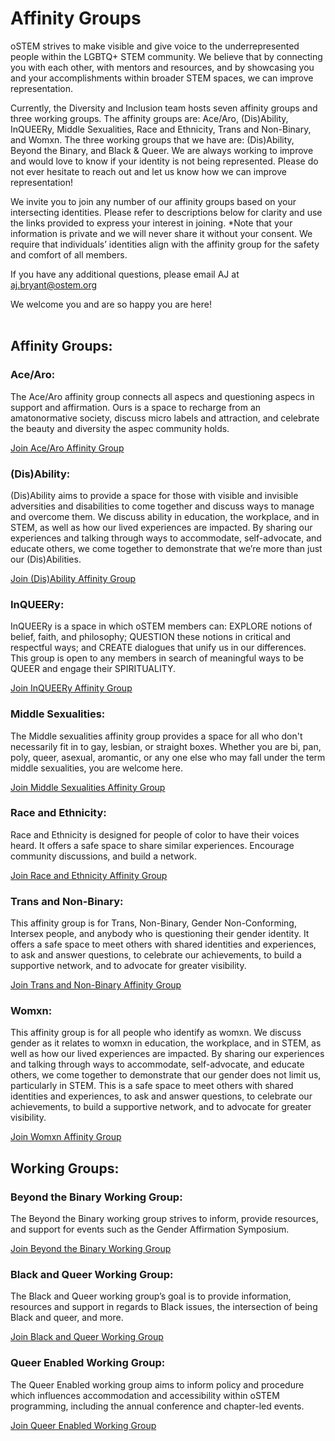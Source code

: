 # Affinity Groups 

oSTEM strives to make visible and give voice to the underrepresented people within the LGBTQ+ STEM 
community. We believe that by connecting you with each other, with mentors and resources, and by 
showcasing you and your accomplishments within broader STEM spaces, we can improve representation.

Currently, the Diversity and Inclusion team hosts seven affinity groups and three working groups. 
The affinity groups are: Ace/Aro, (Dis)Ability, InQUEERy, Middle Sexualities, Race and Ethnicity, 
Trans and Non-Binary, and Womxn. The three working groups that we have are: (Dis)Ability, Beyond 
the Binary, and Black & Queer. We are always working to improve and would love to know if your 
identity is not being represented. Please do not ever hesitate to reach out and let us know how 
we can improve representation!

We invite you to join any number of our affinity groups based on your intersecting identities. 
Please refer to descriptions below for clarity and use the links provided to express your interest 
in joining. *Note that your information is private and we will never share it without your consent. 
We require that individuals’ identities align with the affinity group for the safety and comfort of 
all members.

If you have any additional questions, please email AJ at [aj.bryant@ostem.org](mailto:aj.bryant@ostem.org)
<br/> 

We welcome you and are so happy you are here!
<br/> 
<br/> 

## Affinity Groups: 

### Ace/Aro: 

The Ace/Aro affinity group connects all aspecs and questioning aspecs in support and affirmation.
Ours is a space to recharge from an amatonormative society, discuss micro labels and attraction, 
and celebrate the beauty and diversity the aspec community holds.

[Join Ace/Aro Affinity Group](https://docs.google.com/forms/d/e/1FAIpQLSdnr2l8MVjc1DNEY5W3pamIVC5wbcpCjNV4f1NHtyf8zggYuQ/viewform)
<br/> 

### (Dis)Ability:

(Dis)Ability aims to provide a space for those with visible and invisible adversities and 
disabilities to come together and discuss ways to manage and overcome them. We discuss ability 
in education, the workplace, and in STEM, as well as how our lived experiences are impacted. By 
sharing our experiences and talking through ways to accommodate, self-advocate, and educate others, 
we come together to demonstrate that we’re more than just our (Dis)Abilities.

[Join (Dis)Ability Affinity Group](https://docs.google.com/forms/d/e/1FAIpQLSeICruqSJ39r6tJFHT2qt1H8bl9jXdjR_uMv1XgwS4Wn3wdHQ/viewform)
<br/> 

### InQUEERy:

InQUEERy is a space in which oSTEM members can: EXPLORE notions of belief, faith, and philosophy; 
QUESTION these notions in critical and respectful ways; and CREATE dialogues that unify us in our 
differences. This group is open to any members in search of meaningful ways to be QUEER and engage 
their SPIRITUALITY.

[Join InQUEERy Affinity Group](https://docs.google.com/forms/d/e/1FAIpQLSe694TlJl5AKi1hCrkk9lrBy-oc4gG8OeQCLenbGRDmrTwprw/viewform)
<br/> 

### Middle Sexualities:

The Middle sexualities affinity group provides a space for all who don't necessarily fit in to gay, 
lesbian, or straight boxes. Whether you are bi, pan, poly, queer, asexual, aromantic, or any one 
else who may fall under the term middle sexualities, you are welcome here.

[Join Middle Sexualities Affinity Group](https://docs.google.com/forms/d/e/1FAIpQLSdBmKjHL_YUDRA-fyfKaVGYsDExfW4Ae70EEaaypY5FUvqCOQ/viewform)
<br/> 

### Race and Ethnicity:

Race and Ethnicity is designed for people of color to have their voices heard. It offers a safe 
space to share similar experiences. Encourage community discussions, and build a network. 

[Join Race and Ethnicity Affinity Group](https://docs.google.com/forms/d/e/1FAIpQLSeOt3MCFbQUQ-5YksTN57t8RJphrGmSNi-yiqO9RhEZPjYbqg/viewform)
<br/> 

### Trans and Non-Binary:

This affinity group is for Trans, Non-Binary, Gender Non-Conforming, Intersex people, and anybody 
who is questioning their gender identity. It offers a safe space to meet others with shared 
identities and experiences, to ask and answer questions, to celebrate our achievements, to build 
a supportive network, and to advocate for greater visibility. 

[Join Trans and Non-Binary Affinity Group](https://docs.google.com/forms/d/e/1FAIpQLSfcnoMBy-bDPgXkUwqaOPPPHdimPbb-7bJyCBz_FZP5AQrRcw/viewform)
<br/> 

### Womxn:
This affinity group is for all people who identify as womxn. We discuss gender as it relates to 
womxn in education, the workplace, and in STEM, as well as how our lived experiences are impacted. 
By sharing our experiences and talking through ways to accommodate, self-advocate, and educate 
others, we come together to demonstrate that our gender does not limit us, particularly in STEM. 
This is a safe space to meet others with shared identities and experiences, to ask and answer 
questions, to celebrate our achievements, to build a supportive network, and to advocate for 
greater visibility. 

[Join Womxn Affinity Group](https://docs.google.com/forms/d/e/1FAIpQLScE9NPNfIxwYbrwYGwfjtuvA51TJ71eE3Xokgvte0y0DPa8Vw/viewform)
<br/> 

## Working Groups: 

### Beyond the Binary Working Group: 

The Beyond the Binary working group strives to inform, provide resources, and support for events 
such as the Gender Affirmation Symposium.

[Join Beyond the Binary Working Group](https://docs.google.com/forms/d/e/1FAIpQLSfS0jPyWyrP4A4hb5OkKiMaFF8xgckOzlWCiWoSIXyfDt-n3Q/viewform)
<br/> 

### Black and Queer Working Group:

The Black and Queer working group’s goal is to provide information, resources and support in 
regards to Black issues, the intersection of being Black and queer, and more. 

[Join Black and Queer Working Group](https://docs.google.com/forms/d/e/1FAIpQLSeyZdowJr-rxToeXLOXe8i2TF2hKVGNRrP0tbPSgJwo1nj_9A/viewform)
<br/> 

### Queer Enabled Working Group: 

The Queer Enabled working group aims to inform policy and procedure which influences 
accommodation and accessibility within oSTEM programming, including the annual conference 
and chapter-led events.

[Join Queer Enabled Working Group](https://docs.google.com/forms/d/e/1FAIpQLSeNyAdTwQnu9ZU5vXxcWZWotLETzfWRCiwnrHs8c9coMDUecQ/viewform)

